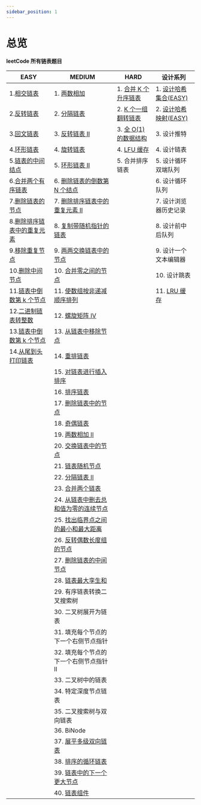 ```yaml
---
sidebar_position: 1
---
```


# 总览


**leetCode 所有链表题目**

| EASY                                                                                       | MEDIUM                                                                                           | HARD                                                                 | 设计系列                                                            |
| ------------------------------------------------------------------------------------------ | ------------------------------------------------------------------------------------------------ | -------------------------------------------------------------------- | ------------------------------------------------------------------- |
| 1.[相交链表](/docs/algo-linkList/leetCode/intersectionLinkList/index.mdx)                  | 1. [两数相加](/docs/algo-linkList/leetCode/addTwoNumber/index.mdx)                               | 1. [合并 K 个升序链表](/docs/algo-linkList/leetCode/mergeKLinklist/) | 1. [设计哈希集合(EASY)](/docs/algo-linkList/leetCode/designHashSet) |
| 2.[反转链表](/docs/algo-linkList/leetCode/reverseLinkList/index.mdx)                       | 2. [分隔链表](/docs/algo-linkList/leetCode/partitionLinkList/index.mdx)                          | 2. [K 个一组翻转链表](/docs/algo-linkList/leetCode/reverseKNode/)    | 2. [设计哈希映射(EASY)](/docs/algo-linkList/leetCode/designHashMap) |
| 3.[回文链表](/docs/algo-linkList/leetCode/palindromeLinkList/index.mdx)                    | 3. [反转链表 II](/docs/algo-linkList/leetCode/reverseLinkListII/index.mdx)                       | 3. [全 O(1) 的数据结构](/docs/algo-linkList/leetCode/allOneData/)    | 3. 设计推特                                                         |
| 4.[环形链表](/docs/algo-linkList/leetCode/circleLinkList/index.mdx)                        | 4. [旋转链表](/docs/algo-linkList/leetCode/rotateLinkList/index.mdx)                             | 4. [LFU 缓存](/docs/algo-linkList/leetCode/LFUCache/)                | 4. 设计链表                                                         |
| 5.[链表的中间结点](/docs/algo-linkList/leetCode/middleLinkList/index.mdx)                  | 5. [环形链表 II](/docs/algo-linkList/leetCode/circleLinkList/index.mdx)                          | 5. 合并排序链表                                                      | 5. 设计循环双端队列                                                 |
| 6.[合并两个有序链表](/docs/algo-linkList/leetCode/mergeTwoLinkList/index.mdx)              | 6. [删除链表的倒数第 N 个结点](/docs/algo-linkList/leetCode/removeNthFromEnd/index.mdx)          |                                                                      | 6. 设计循环队列                                                     |
| 7.[删除链表的节点](/docs/algo-linkList/leetCode/deleteNodeLinkList/index.mdx)              | 7. [删除排序链表中的重复元素 II](/docs/algo-linkList/leetCode/removeDuplicateSortedII/index.mdx) |                                                                      | 7. 设计浏览器历史记录                                               |
| 8.[删除排序链表中的重复元素](/docs/algo-linkList/leetCode/removeDuplicateSorted/index.mdx) | 8. [复制带随机指针的链表](/docs/algo-linkList/leetCode/copyRandomLinkList/index.mdx)             |                                                                      | 8. 设计前中后队列                                                   |
| 9.[移除重复节点](/docs/algo-linkList/leetCode/removeDuplicateUnSorted/index.mdx)           | 9. [两两交换链表中的节点](/docs/algo-linkList/leetCode/swapNodeInPair/index.mdx)                 |                                                                      | 9. 设计一个文本编辑器                                               |
| 10.[删除中间节点](/docs/algo-linkList/leetCode/deleteMiddleNode/index.mdx)                 | 10. [合并零之间的节点](/docs/algo-linkList/leetCode/mergeNodeZero/)                              |                                                                      | 10. 设计跳表                                                        |
| 11.[链表中倒数第 k 个节点](/docs/algo-linkList/leetCode/kthNodeLinkList/index.mdx)         | 11. [使数组按非递减顺序排列](/docs/algo-linkList/leetCode/stepsToArrayDecreasing/)               |                                                                      | 11. [LRU 缓存](/docs/algo-linkList/leetCode/LRUCache/)              |
| 12.[二进制链表转整数](/docs/algo-linkList/leetCode/getDecimalValue/index.mdx)              | 12. [螺旋矩阵 IV](/docs/algo-linkList/leetCode/spiralMatrixIV/)                                  |                                                                      |                                                                     |
| 13.[链表中倒数第 k 个节点](/docs/algo-linkList/leetCode/kthNodeLinkList/index.mdx)         | 13. [从链表中移除节点](/docs/algo-linkList/leetCode/removeNodes/)                                |                                                                      |                                                                     |
| 14.[从尾到头打印链表](/docs/algo-linkList/leetCode/reversePrintLinkList/index.mdx)         | 14. [重排链表](/docs/algo-linkList/leetCode/reorderLinkList/)                                    |                                                                      |
|                                                                                            | 15. [对链表进行插入排序](/docs/algo-linkList/leetCode/insertSortLinkList/)                       |                                                                      |
|                                                                                            | 16. [排序链表](/docs/algo-linkList/leetCode/sortLinkList/)                                       |                                                                      |
|                                                                                            | 17. [删除链表中的节点](/docs/algo-linkList/leetCode/deleteNodeLinkListII/)                       |                                                                      |
|                                                                                            | 18. [奇偶链表](/docs/algo-linkList/leetCode/oddEvenLinkList/)                                    |                                                                      |
|                                                                                            | 19. [两数相加 II](/docs/algo-linkList/leetCode/addTwoNumberII/)                                  |                                                                      |
|                                                                                            | 20. [交换链表中的节点](/docs/algo-linkList/leetCode/swappingNodeLinkList/)                       |                                                                      |
|                                                                                            | 21. [链表随机节点](/docs/algo-linkList/leetCode/randomLinkList/)                                 |                                                                      |
|                                                                                            | 22. [分隔链表 II](/docs/algo-linkList/leetCode/partitionLInkListII/)                             |                                                                      |
|                                                                                            | 23. [合并两个链表](/docs/algo-linkList/leetCode/mergeBetweenLinkList/)                           |                                                                      |
|                                                                                            | 24. [从链表中删去总和值为零的连续节点](/docs/algo-linkList/leetCode/removeZeroSum/)              |                                                                      |
|                                                                                            | 25. [找出临界点之间的最小和最大距离](/docs/algo-linkList/leetCode/findMInMaxNode/)               |                                                                      |
|                                                                                            | 26. [反转偶数长度组的节点](/docs/algo-linkList/leetCode/reverseEvenNode/)                        |                                                                      |
|                                                                                            | 27. [删除链表的中间节点](/docs/algo-linkList/leetCode/deleteMiddleNodeII/)                       |                                                                      |
|                                                                                            | 28. [链表最大孪生和](/docs/algo-linkList/leetCode/maximumTwinNode/)                              |                                                                      |
|                                                                                            | 29. 有序链表转换二叉搜索树                                                                       |                                                                      |
|                                                                                            | 30. 二叉树展开为链表                                                                             |                                                                      |
|                                                                                            | 31. 填充每个节点的下一个右侧节点指针                                                             |                                                                      |
|                                                                                            | 32. 填充每个节点的下一个右侧节点指针 II                                                          |                                                                      |
|                                                                                            | 33. 二叉树中的链表                                                                               |                                                                      |                                                                     |
|                                                                                            | 34. 特定深度节点链表                                                                             |                                                                      |
|                                                                                            | 35. 二叉搜索树与双向链表                                                                         |                                                                      |
|                                                                                            | 36. BiNode                                                                                       |                                                                      |
|                                                                                            | 37. [展平多级双向链表](/docs/algo-linkList/leetCode/expandMultiDouble/)                          |                                                                      |
|                                                                                            | 38. [排序的循环链表](/docs/algo-linkList/leetCode/sortedCircularLink/)                           |                                                                      |
|                                                                                            | 39. [链表中的下一个更大节点](/docs/algo-linkList/leetCode/nextLargeNodes/)                       |                                                                      |
|                                                                                            | 40. [链表组件](/docs/algo-linkList/leetCode/componentList/)                                      |                                                                      |
